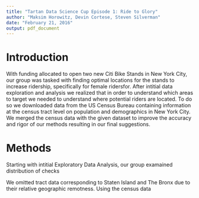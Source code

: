 ```yaml
---
title: "Tartan Data Science Cup Episode 1: Ride to Glory"
author: "Maksim Horowitz, Devin Cortese, Steven Silverman"
date: "February 21, 2016"
output: pdf_document
---
```



# Introduction 

With funding allocated to open two new Citi Bike Stands in New York City, our group was tasked with finding optimal locations for the stands to increase ridership, specifically for female ridersfor. After intitial data exploration and analysis we realized that in order to understand which areas to target we needed to understand where potential riders are located. To do so we downloaded data from the US Census Bureau containing information at the census tract level on population and demographics in New York City. We merged the census data with the given dataset to improve the accuracy and rigor of our methods resulting in our final suggestions.

# Methods

Starting with intitial Exploratory Data Analysis, our group examained distribution of checks 


We omitted tract data corresponding to Staten Island and The Bronx due to their relative geographic remotness. Using the census data